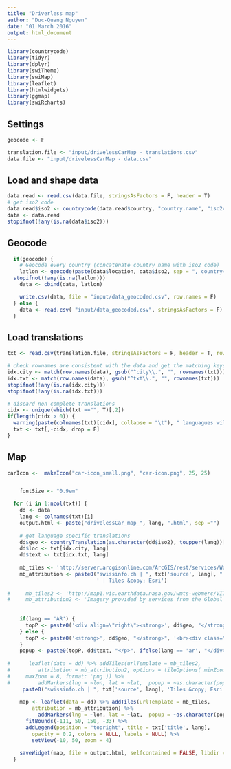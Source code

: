 ```yaml
---
title: "Driverless map"
author: "Duc-Quang Nguyen"
date: "01 March 2016"
output: html_document
---
```


```r
library(countrycode)
library(tidyr)
library(dplyr)
library(swiTheme)
library(swiMap)
library(leaflet)
library(htmlwidgets)
library(ggmap)
library(swiRcharts)
```

## Settings
```r

geocode <- F

translation.file <- "input/drivelessCarMap - translations.csv"
data.file <- "input/drivelessCarMap - data.csv"

```

## Load and shape data
```r
data.read <- read.csv(data.file, stringsAsFactors = F, header = T)
# get iso2 code
data.read$iso2 <- countrycode(data.read$country, "country.name", "iso2c")
data <- data.read
stopifnot(!any(is.na(data$iso2)))

```

## Geocode
```r
  if(geocode) {
	# Geocode every country (concatenate country name with iso2 code)
	latlon <- geocode(paste(data$location, data$iso2, sep = ", country="), output = c("latlon"), source = "google", messaging = F)
  stopifnot(!any(is.na(latlon)))
	data <- cbind(data, latlon)

	write.csv(data, file = "input/data_geocoded.csv", row.names = F)    
  } else {
    data <- read.csv( "input/data_geocoded.csv", stringsAsFactors = F)
  }
```

## Load translations
```r
txt <- read.csv(translation.file, stringsAsFactors = F, header = T, row.names = 1)

# check rownames are consistent with the data and get the matching keys
idx.city <- match(row.names(data), gsub("^city\\.", "", rownames(txt)))
idx.txt <- match(row.names(data), gsub("^txt\\.", "", rownames(txt)))
stopifnot(!any(is.na(idx.city)))
stopifnot(!any(is.na(idx.txt)))

# discard non complete translations
cidx <- unique(which(txt =="", T)[,2])
if(length(cidx > 0)) {
  warning(paste(colnames(txt)[cidx], collapse = "\t"), " languagues will be discarded!", "\n")
  txt <- txt[,-cidx, drop = F]
}

```


## Map
```r

carIcon <-  makeIcon("car-icon_small.png", "car-icon.png", 25, 25)


	fontSize <- "0.9em"

  for (i in 1:ncol(txt)) {
    dd <- data
    lang <- colnames(txt)[i]
    output.html <- paste("drivelessCar_map_", lang, ".html", sep ="")
    
    # get language specific translations
    dd$geo <- countryTranslation(as.character(dd$iso2), toupper(lang))[,2]
    dd$loc <- txt[idx.city, lang]
    dd$text <- txt[idx.txt, lang]
    
    mb_tiles <- 'http://server.arcgisonline.com/ArcGIS/rest/services/World_Imagery/MapServer/tile/{z}/{y}/{x}'
    mb_attribution <- paste0("swissinfo.ch | ", txt['source', lang], " | ", txt['footer', lang], " ",   htmlLink(txt['link.url', lang], txt['link.txt', lang]), 
                             ' | Tiles &copy; Esri')
    
#     mb_tiles2 <- 'http://map1.vis.earthdata.nasa.gov/wmts-webmerc/VIIRS_CityLights_2012/default/{time}/{tilematrixset}{maxZoom}/{z}/{y}/{x}.{format}'
# 	  mb_attribution2 <- 'Imagery provided by services from the Global Imagery Browse Services (GIBS), operated by the NASA/GSFC/Earth Science Data and Information System (<a href="https://earthdata.nasa.gov">ESDIS</a>) with funding provided by NASA/HQ.'
      
      
    if(lang == 'AR') {
      topP <- paste0('<div align=\"right\"><strong>', dd$geo, "</strong>", '<br>', dd$loc, '<p dir=\"rtl\" style=\"font-size:', fontSize, '\">')
    } else {
      topP <- paste0('<strong>', dd$geo, "</strong>", '<br><div class="small">', dd$loc, '</div><p style=\"font-size:', fontSize, '\">')
    }
    popup <- paste0(topP, dd$text, "</p>", ifelse(lang == 'ar', "</div>", ""))
	
#      leaflet(data = dd) %>% addTiles(urlTemplate = mb_tiles2, 
#         attribution = mb_attribution2, options = tileOptions( minZoom = 1,
#     maxZoom = 8, format: 'png')) %>%
# 		  addMarkers(lng = ~lon, lat = ~lat,  popup = ~as.character(popup))
     paste0("swissinfo.ch | ", txt['source', lang], 'Tiles &copy; Esri')
  
    map <- leaflet(data = dd) %>% addTiles(urlTemplate = mb_tiles, 
        attribution = mb_attribution) %>%
		  addMarkers(lng = ~lon, lat = ~lat,  popup = ~as.character(popup), icon = carIcon) %>%
      fitBounds(-111, 50, 150, -33) %>%  
      addLegend(position = "topright", title = txt['title', lang], 
        opacity = 0.2, colors = NULL, labels = NULL) %>%
      	setView(-10, 50, zoom = 4)
    
    saveWidget(map, file = output.html, selfcontained = FALSE, libdir = "leafletjs")
  }
	
```

